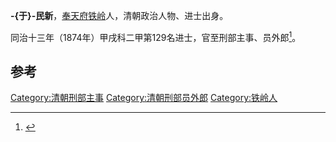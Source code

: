 '''-{于}-民新'''，[[奉天府|奉天府]][[铁岭|铁岭]]人，清朝政治人物、进士出身。

同治十三年（1874年）甲戌科二甲第129名进士，官至刑部主事、员外郎<ref>{{cite book|editor=靳恩全|title=铁岭历史与文化|date=2001年12月|publisher=北京：中国文史出版社|isbn=7-5034-1191-0|pages=518|accessdate=2017-01-10}}</ref>。

==参考==
{{reflist}}
{{清朝人物小作品}}
{{同治十三年甲戌科殿試金榜}}
{{DEFAULTSORT:Yu于}}
[[Category:清朝刑部主事|Category:清朝刑部主事]]
[[Category:清朝刑部员外郎|Category:清朝刑部员外郎]]
[[Category:铁岭人|Category:铁岭人]]